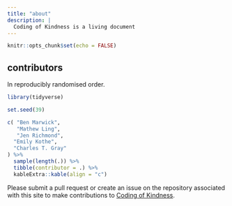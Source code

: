 ```yaml
---
title: "about"
description: |
  Coding of Kindness is a living document
---
```


```r
knitr::opts_chunk$set(echo = FALSE)
```


## contributors 

In reproducibly randomised order.

```r
library(tidyverse)

set.seed(39)

c( "Ben Marwick",
   "Mathew Ling",
   "Jen Richmond",
  "Emily Kothe",
  "Charles T. Gray"
) %>% 
  sample(length(.)) %>% 
  tibble(contributor = .) %>% 
  kableExtra::kable(align = "c")


```

Please submit a pull request or create an issue on the repository associated with this site to make contributions to [Coding of Kindness](https://github.com/softloud/codingofkindness). 
